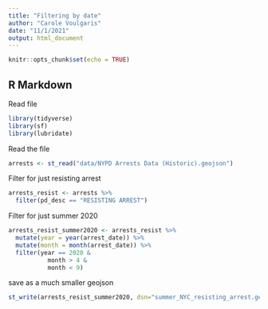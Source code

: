 ```yaml
---
title: "Filtering by date"
author: "Carole Voulgaris"
date: "11/1/2021"
output: html_document
---
```


```r
knitr::opts_chunk$set(echo = TRUE)
```

## R Markdown

Read file

```r
library(tidyverse)
library(sf)
library(lubridate)
```
Read the file

```r
arrests <- st_read("data/NYPD Arrests Data (Historic).geojson") 
```

Filter for just resisting arrest

```r
arrests_resist <- arrests %>%
  filter(pd_desc == "RESISTING ARREST")
```

Filter for just summer 2020

```r
arrests_resist_summer2020 <- arrests_resist %>%
  mutate(year = year(arrest_date)) %>%
  mutate(month = month(arrest_date)) %>%
  filter(year == 2020 &
           month > 4 &
           month < 9)
```

save as a much smaller geojson

```r
st_write(arrests_resist_summer2020, dsn="summer_NYC_resisting_arrest.geojson")
```